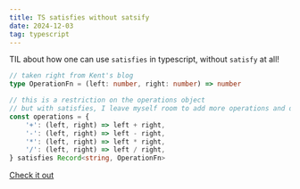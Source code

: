 ```yaml
---
title: TS satisfies without satsify
date: 2024-12-03
tag: typescript
---
```


TIL about how one can use `satisfies` in typescript, without `satisfy` at all!

```typescript
// taken right from Kent's blog
type OperationFn = (left: number, right: number) => number

// this is a restriction on the operations object
// but with satisfies, I leave myself room to add more operations and don't need to manage another type
const operations = {
	'+': (left, right) => left + right,
	'-': (left, right) => left - right,
	'*': (left, right) => left * right,
	'/': (left, right) => left / right,
} satisfies Record<string, OperationFn>
```

[Check it out](https://kentcdodds.com/blog/how-to-write-a-constrained-identity-function-in-typescript)
